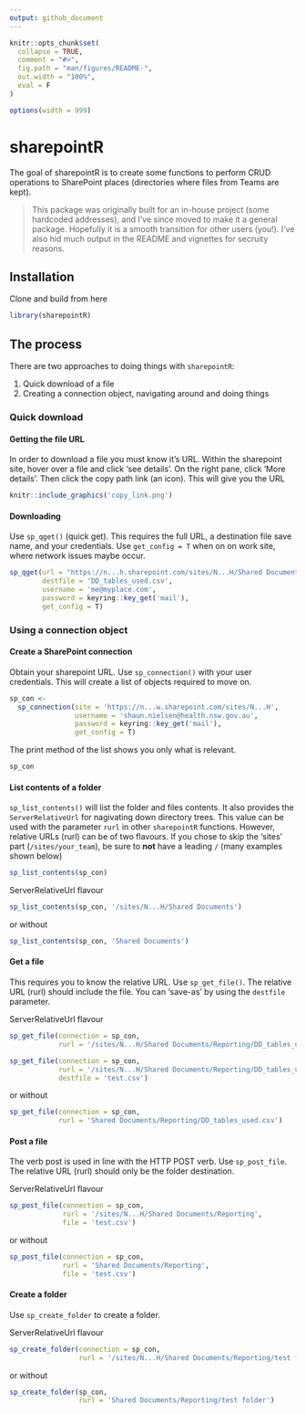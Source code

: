 ```yaml
---
output: github_document
---
```


<!-- README.md is generated from README.Rmd. Please edit that file -->

```r
knitr::opts_chunk$set(
  collapse = TRUE,
  comment = "#>",
  fig.path = "man/figures/README-",
  out.width = "100%",
  eval = F
)

options(width = 999)
```

# sharepointR

<!-- badges: start -->
<!-- badges: end -->

The goal of sharepointR is to create some functions to perform CRUD operations to SharePoint places (directories where files from Teams are kept).

> This package was originally built for an in-house project (some hardcoded addresses), and I've since moved to
make it a general package. Hopefully it is a smooth transition for other users (you!). I've also hid much output
in the README and vignettes for secruity reasons.

## Installation

Clone and build from here

```r
library(sharepointR)
```

## The process

There are two approaches to doing things with `sharepointR`:  

  1. Quick download of a file  
  2. Creating a connection object, navigating around and doing things  

### Quick download

#### Getting the file URL

In order to download a file you must know it's URL. Within the sharepoint site, hover over a file and click 'see details'. On the right pane, click 'More details'. Then click the copy path link (an icon). This will give you the URL

```r
knitr::include_graphics('copy_link.png')
```

#### Downloading

Use `sp_qget()` (quick get). This requires the full URL, a destination file save name, and your credentials. Use `get_config = T` when on on work site, where network issues maybe occur.

```r
sp_qget(url = "https://n...h.sharepoint.com/sites/N...H/Shared Documents/Reporting/DD_tables_used.csv",
        destfile = 'DD_tables_used.csv',
        username = 'me@myplace.com', 
        password = keyring::key_get('mail'), 
        get_config = T)
```
  

### Using a connection object

#### Create a SharePoint connection

Obtain your sharepoint URL. Use `sp_connection()` with your user credentials. This will create a list of objects required to move on.

```r
sp_con <- 
  sp_connection(site = 'https://n...w.sharepoint.com/sites/N...H',
                username = 'shaun.nielsen@health.nsw.gov.au', 
                password = keyring::key_get('mail'), 
                get_config = T)
```

The print method of the list shows you only what is relevant.

```r
sp_con
```

#### List contents of a folder

`sp_list_contents()` will list the folder and files contents. It also provides the `ServerRelativeUrl` for nagivating down directory trees. This value can be used with the parameter `rurl` in other `sharepointR` functions. However, relative URLs (rurl) can be of two flavours. If you chose to skip the 'sites' part (`/sites/your_team`), be sure to **not** have a leading `/` (many examples shown below)

```r
sp_list_contents(sp_con)
```

ServerRelativeUrl flavour 

```r
sp_list_contents(sp_con, '/sites/N...H/Shared Documents')
```

or without

```r
sp_list_contents(sp_con, 'Shared Documents')
```


#### Get a file

This requires you to know the relative URL. Use `sp_get_file()`. The relative URL (rurl) should include the file. You can 'save-as' by using the `destfile` parameter.  

ServerRelativeUrl flavour 

```r
sp_get_file(connection = sp_con, 
            rurl = '/sites/N...H/Shared Documents/Reporting/DD_tables_used.csv')
```

```r
sp_get_file(connection = sp_con, 
            rurl = '/sites/N...H/Shared Documents/Reporting/DD_tables_used.csv', 
            destfile = 'test.csv')
```

or without

```r
sp_get_file(connection = sp_con, 
            rurl = 'Shared Documents/Reporting/DD_tables_used.csv')
```

#### Post a file

The verb post is used in line with the HTTP POST verb. Use `sp_post_file`. The relative URL (rurl) should only be the folder destination.  

ServerRelativeUrl flavour 

```r
sp_post_file(connection = sp_con, 
             rurl = '/sites/N...H/Shared Documents/Reporting', 
             file = 'test.csv')
```

or without

```r
sp_post_file(connection = sp_con, 
             rurl = 'Shared Documents/Reporting', 
             file = 'test.csv')
```

#### Create a folder

Use `sp_create_folder` to create a folder.  

ServerRelativeUrl flavour 

```r
sp_create_folder(connection = sp_con, 
                 rurl = '/sites/N...H/Shared Documents/Reporting/test folder')
```
 
 or without
 
```r
sp_create_folder(sp_con, 
                 rurl = 'Shared Documents/Reporting/test folder')
```
